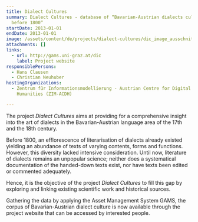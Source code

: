 ```yaml
---
title: Dialect Cultures
summary: Dialect Cultures - database of “Bavarian-Austrian dialects cultures
  before 1800“
startDate: 2013-01-01
endDate: 2013-01-01
image: /assets/content/de/projects/dialect-cultures/dic_image_ausschnitt.png
attachments: []
links:
  - url: http://gams.uni-graz.at/dic
    label: Project website
responsiblePersons:
  - Hans Clausen
  - Christian Neuhuber
hostingOrganizations:
  - Zentrum für Informationsmodellierung - Austrian Centre for Digital
    Humanities (ZIM-ACDH)

---
```

The project _Dialect Cultures_ aims at providing for a comprehensive insight into the art of dialects in the Bavarian-Austrian language area of the 17th and the 18th century.

Before 1800, an efflorescence of literarisation of dialects already existed yielding an abundance of texts of varying contents, forms and functions. However, this diversity lacked intensive consideration. Until now, literature of dialects remains an unpopular science; neither does a systematical documentation of the handed-down texts exist, nor have texts been edited or commented adequately.

Hence, it is the objective of the project _Dialect Cultures_ to fill this gap by exploring and linking existing scientific work and historical sources.

Gathering the data by applying the Asset Management System GAMS, the corpus of Bavarian-Austrian dialect culture is now available through the project website that can be accessed by interested people.